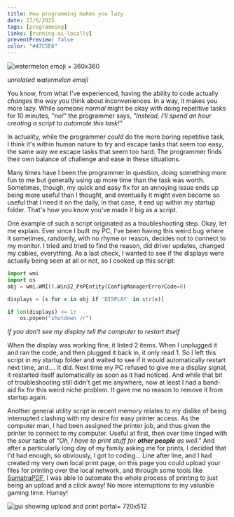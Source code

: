 ```yaml
---
title: How programming makes you lazy
date: 27/6/2025
tags: [programming]
links: [running-ai-locally]
preventPreview: false
color: "#47C5E6"
---
```

![watermelon emoji = 360x360](/images/how-programming-makes-you-lazy/melon.svg)

*unrelated watermelon emoji*

You know, from what I've experienced, having the ability to code actually *changes* the way you think about inconveniences. In a way, it makes you more lazy. While someone *normal* might be okay with doing repetitive tasks for 10 minutes, *"no!"* the programmer says, *"Instead, I'll spend an hour creating a script to automate this task!"*

In actuality, while the programmer *could* do the more boring repetitive task, I think it's within human nature to try and escape tasks that seem too easy, the same way we escape tasks that seem too hard. The programmer finds their own balance of challenge and ease in these situations.

Many times have I been the programmer in question, doing something more fun to me but generally using up more time than the task was worth. Sometimes, though, my quick and easy fix for an annoying issue ends up being more useful than I thought, and eventually it might even become so useful that I need it on the daily, in that case, it end up within my startup folder. That's how you know you've made it big as a script.

One example of such a script originated as a troubleshooting step. Okay, let me explain. Ever since I built my PC, I've been having this weird bug where it sometimes, randomly, with no rhyme or reason, decides not to connect to my monitor. I tried and tried to find the reason, did driver updates, changed my cables, everything. As a last check, I wanted to see if the displays were actually being seen at all or not, so I cooked up this script:
```py
import wmi
import os
obj = wmi.WMI().Win32_PnPEntity(ConfigManagerErrorCode=0)

displays = [x for x in obj if 'DISPLAY' in str(x)]

if len(displays) <= 1:
    os.popen("shutdown /r")
```
*If you don't see my display tell the computer to restart itself*

When the display was working fine, it listed 2 items. When I unplugged it and ran the code, and then plugged it back in, it only read 1. So I left this script in my startup folder and waited to see if it would automatically restart next time, and.... It did. Next time my PC refused to give me a display signal, it restarted itself automatically as soon as it had noticed. And while that bit of troubleshooting still didn't get me anywhere, now at least I had a band-aid fix for this weird niche problem. It gave me no reason to remove it from startup again.

Another general utility script in recent memory relates to my dislike of being interrupted clashing with my desire for easy printer access. As the computer man, I had been assigned the printer job, and thus given the printer to connect to my computer. Useful at first, then over time tinged with the sour taste of *"Oh, I have to print stuff for **other people** as well."*
And after a particularly long day of my family asking me for prints, I decided that I'd had enough, so obviously, I got to coding...
Line after line, and I had created my very own local print page, on this page you could upload your files for printing over the local network, and through some tools like [SumatraPDF](https://www.sumatrapdfreader.org/free-pdf-reader), I was able to automate the whole process of printing to just being an upload and a click away! No more interruptions to my valuable gaming time. Hurray!

![gui showing upload and print portal= 720x512](/images/how-programming-makes-you-lazy/printer.png)

